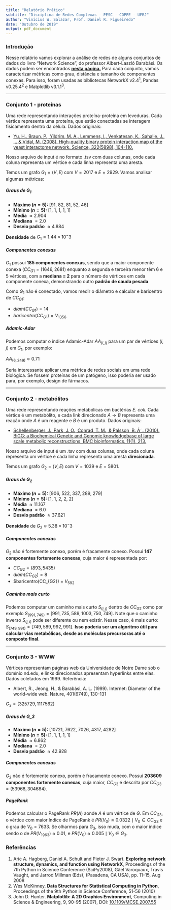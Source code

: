 ```yaml
---
title: "Relatório Prático"
subtitle: "Disciplina de Redes Complexas - PESC - COPPE - UFRJ"
author: "Vinícius W. Salazar, Prof. Daniel R. Figueiredo"
date: "Outubro de 2019"
output: pdf_document
---
```


### Introdução
Nesse relatório vamos explorar a análise de redes de alguns conjuntos de dados do livro "Network Science", do professor Albert-Laszló Barabási. Os dados podem ser encontrados [__nesta página.__](http://networksciencebook.com/translations/en/resources/data.html) Para cada conjunto, vamos caracterizar métricas como grau, distância e tamanho de componentes conexas. Para isso, foram usadas as bibliotecas NetworkX v2.4$^1$, Pandas v0.25.4$^2$ e Matplotlib v3.1.1$^3$.


***


### Conjunto 1 - proteínas
Uma rede representando interações proteína-proteína em leveduras. Cada vértice representa uma proteína, que estão conectadas se interagem fisicamento dentro da célula. Dados originais:

* [Yu, H., Braun, P., Yildrim, M. A., Lemmens, I., Venkatesan, K., Sahalie, J., ... & Vidal, M. (2008). High-quality binary protein interaction map of the yeast interactome network. Science, 322(5898), 104-110.](http://interactome.dfci.harvard.edu/S_cerevisiae/index.php?page=download)

Nosso arquivo de input é no formato .tsv com duas colunas, onde cada coluna representa um vértice e cada linha representa uma aresta.

Temos um grafo $G_1 = (V, E)$ com  $V = 2017$ e $E = 2929$. Vamos analisar algumas métricas:

##### Graus de $G_1$
* __Máximo ($n = 5$):__ [91, 82, 81, 52, 46]
* __Mínimo ($n = 5$):__ [1, 1, 1, 1, 1]
* __Média__ $\approx 2.904$
* __Mediana__ $= 2.0$
* __Desvio padrão__ $\approx 4.884$

 __Densidade__ de $G_1 \approx 1.44 \times 10^-3$

##### Componentes conexas
$G_1$ possui __185 componentes conexas__, sendo que a maior componente conexa ($CC_{G1} = (1646, 2681)$ enquanto a segunda e terceira menor têm 6 e 5 vértices, com a __mediana = 2__ para o número de vértices em cada componente conexa, demonstrando outro __padrão de cauda pesada__.

Como $G_1$ não é conectado, vamos medir o diâmetro e calcular e baricentro de $CC_{G1}$:

* $diam(CC_{G1}) = 14$ 
* $baricentro(CC_{G1}) = V_{1356}$ 

##### Adamic-Adar
Podemos computar o índice Adamic-Adar $AA_{(i, j)}$ para um par de vértices $(i, j)$ em $G_1$, por exemplo:

$AA_{(6, 249)} \approx 0.71$

Seria interessante aplicar uma métrica de redes sociais em uma rede biológica. Se fossem proteínas de um patógeno, isso poderia ser usado para, por exemplo, design de fármacos.

***

### Conjunto 2 - metabólitos
Uma rede representando reações metabólicas em bactérias *E. coli*. Cada vértice é um metabólito, e cada link direcionado $A \rightarrow B$ representa uma reação onde $A$ é um reagente e $B$ é um produto. Dados originais:

* [Schellenberger, J., Park, J. O., Conrad, T. M., & Palsson, B. Ã˜. (2010). BiGG: a Biochemical Genetic and Genomic knowledgebase of large scale metabolic reconstructions. BMC bioinformatics, 11(1), 213.](https://bmcbioinformatics.biomedcentral.com/articles/10.1186/1471-2105-11-213)

Nosso arquivo de input é um  .tsv com duas colunas, onde cada coluna representa um vértice e cada linha representa uma aresta __direcionada__.

Temos um grafo $G_2 = (V, E)$ com $V = 1039$ e $E = 5801$.

##### Graus de $G_2$
* __Máximo ($n = 5$):__ [906, 522, 337, 289, 279]
* __Mínimo ($n = 5$):__ [1, 1, 2, 2, 2]
* __Média__ $\approx 11.167$
* __Mediana__ $= 6.0$
* __Desvio padrão__ $\approx 37.621$

 __Densidade__ de $G_2 \approx 5.38 \times 10^-3$

##### Componentes conexas
$G_2$ não é fortemente conexo, porém é fracamente conexo. Possui __147 componentes fortemente conexas__, cuja maior é representada por:

* $CC_{G2} = (893, 5435)$
* $diam(CC_{G2}) = 8$
* $baricentro(CC_{G2}) = $V_{592}$

##### Caminho mais curto
Podemos computar um caminho mais curto $S_{(i,j)}$ dentro de $CC_{G2}$ como por exemplo $S_{(991, 749)} = [991, 735, 589, 1003, 750, 749]$. Note que o caminho inverso $S_{(j, i)}$ pode ser diferente ou nem existir. Nesse caso, é mais curto: $S_{(749, 991)} = [749, 589, 992, 991]$. **Isso poderia ser um algoritmo útil para calcular vias metabólicas, desde as moléculas precursoras até o composto final.**

***

### Conjunto 3 - WWW
Vértices representam páginas web da Universidade de Notre Dame sob o domínio nd.edu, e links direcionados apresentam hyperlinks entre elas. Dados coletados em 1999. Referência:

* Albert, R., Jeong, H., & Barabási, A. L. (1999). Internet: Diameter of the world-wide web. Nature, 401(6749), 130-131

$G_3 = (325729, 1117562)$

##### Graus de G_3
* __Máximo ($n = 5$):__ [10721, 7622, 7026, 4317, 4282]
* __Mínimo ($n = 5$):__ [1, 1, 1, 1, 1]
* __Média__ $\approx 6.862$
* __Mediana__ $= 2.0$
* __Desvio padrão__ $\approx 42.928$

##### Componentes conexas
$G_2$ não é fortemente conexo, porém é fracamente conexo. Possui __203609 componentes fortemente conexas__, cuja maior, $CC_{G3}$ é descrita por $CC_{G3} = (53968, 304684)$.

##### PageRank
Podemos calcular o PageRank $PR(A)$ aonde $A$ é um vértice de $G$. Em $CC_{G3}$, o vértice com maior índice de PageRank é $PR(V_0) \approx 0.0322 \mid V_0 \in CC_{G3}$ e o grau de $V_0 = 7633$. Se olharmos para $G_3$, isso muda, com o maior índice sendo o de $PR(V_{1963}) \approx 0.01$, e  $PR(V_0) \approx 0.005 \mid V_0 \in G_3$.


### Referências

1. Aric A. Hagberg, Daniel A. Schult and Pieter J. Swart. **Exploring network structure, dynamics, and function using NetworkX**, Proceedings of the 7th Python in Science Conference (SciPy2008), Gäel Varoquaux, Travis Vaught, and Jarrod Millman (Eds), (Pasadena, CA USA), pp. 11–15, Aug 2008
2. Wes McKinney. **Data Structures for Statistical Computing in Python**, Proceedings of the 9th Python in Science Conference, 51-56 (2010)
3. John D. Hunter. **Matplotlib: A 2D Graphics Environment**, Computing in Science & Engineering, 9, 90-95 (2007), DOI: [10.1109/MCSE.2007.55](https://doi.org/10.1109/MCSE.2007.55)


